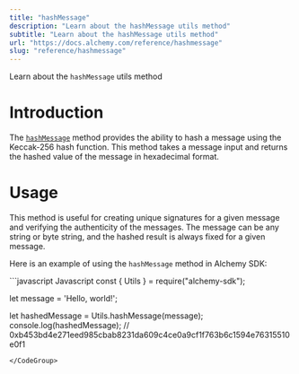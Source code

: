 ```yaml
---
title: "hashMessage"
description: "Learn about the hashMessage utils method"
subtitle: "Learn about the hashMessage utils method"
url: "https://docs.alchemy.com/reference/hashmessage"
slug: "reference/hashmessage"
---
```


Learn about the `hashMessage` utils method

# Introduction

The [`hashMessage`](https://docs.ethers.org/v5/api/utils/hashing/#utils-hashMessage) method provides the ability to hash a message using the Keccak-256 hash function. This method takes a message input and returns the hashed value of the message in hexadecimal format.

# Usage

This method is useful for creating unique signatures for a given message and verifying the authenticity of the messages. The message can be any string or byte string, and the hashed result is always fixed for a given message.

Here is an example of using the `hashMessage` method in Alchemy SDK:

<CodeGroup>
  ```javascript Javascript
  const { Utils } = require("alchemy-sdk");

  let message = 'Hello, world!';

  let hashedMessage = Utils.hashMessage(message);
  console.log(hashedMessage); // 0xb453bd4e271eed985cbab8231da609c4ce0a9cf1f763b6c1594e76315510e0f1
  ```
</CodeGroup>
